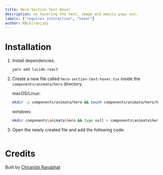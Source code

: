 ```yaml
---
title: Hero Section Text Hover
description: on hovering the text, image and emojis pops out.
labels: ["requires interaction", "hover"]
author: RBchiranjibi
---
```


<ComponentPreview name="hero-hero-section-text-hover--docs" />

# Installation

1. Install dependencies.
   ```bash
   yarn add lucide-react
   ```
2. Create a new file called `hero-section-text-hover.tsx` inside the `components/animata/hero` directory.

   macOS/Linux:

   ```bash
   mkdir -p components/animata/hero && touch components/animata/hero/hero-section-text-hover.tsx
   ```

   windows:

   ```bash
   mkdir components\animata\hero && type null > components\animata\hero\hero-section-text-hover.tsx
   ```

3. Open the newly created file and add the following code:

   ```jsx file=<rootDir>/animata/hero/hero-section-text-hover.tsx

   ```

# Credits

Built by [Chiranjibi Ranabhat](https://github.com/chiranjibi10)
